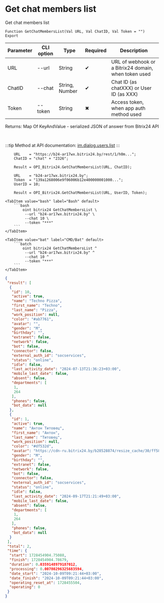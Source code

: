 ﻿---
sidebar_position: 15
description: Get chat members list and other functions to work with Bitrix24 in the Open Integration Package, a free open-source integration library for 1C:Enterprise 8, OneScript and CLI
keywords: [1C, 1С, 1С:Enterprise, 1С:Enterprise 8.3, API, Integration, Services, Exchange, OneScript, CLI, Bitrix24]
---


# Get chat members list
 Get chat members list



`Function GetChatMembersList(Val URL, Val ChatID, Val Token = "") Export`

  | Parameter | CLI option | Type | Required | Description |
  |-|-|-|-|-|
  | URL | --url | String | &#x2714; | URL of webhook or a Bitrix24 domain, when token used |
  | ChatID | --chat | String, Number | &#x2714; | Chat ID (as chatXXX) or User ID (as XXX) |
  | Token | --token | String | &#x2716; | Access token, when app auth method used |

  
  Returns:  Map Of KeyAndValue - serialized JSON of answer from Bitrix24 API

<br/>

:::tip
Method at API documentation: [im.dialog.users.list](https://dev.1c-bitrix.ru/learning/course/?COURSE_ID=93&LESSON_ID=23800)
:::
<br/>



```bsl title="1C:Enterprise/OneScript code example"
    URL    = "https://b24-ar17wx.bitrix24.by/rest/1/h0m...";
    ChatID = "chat" + "2326";

    Result = OPI_Bitrix24.GetChatMembersList(URL, ChatID);

    URL    = "b24-ar17wx.bitrix24.by";
    Token  = "139a1268006e9f06006b12e400000001000...";
    UserID = 10;

    Result = OPI_Bitrix24.GetChatMembersList(URL, UserID, Token);
```
 

 <Tabs>
  
    <TabItem value="bash" label="Bash" default>
        ```bash
            oint bitrix24 GetChatMembersList \
             --url "b24-ar17wx.bitrix24.by" \
             --chat 10 \
             --token "***"
        ```
    </TabItem>
  
    <TabItem value="bat" label="CMD/Bat" default>
        ```batch
            oint bitrix24 GetChatMembersList ^
             --url "b24-ar17wx.bitrix24.by" ^
             --chat 10 ^
             --token "***"
        ```
    </TabItem>
</Tabs>


```json title="Result"
{
 "result": [
  {
   "id": 10,
   "active": true,
   "name": "Techno Pizza",
   "first_name": "Techno",
   "last_name": "Pizza",
   "work_position": null,
   "color": "#ab7761",
   "avatar": "",
   "gender": "M",
   "birthday": "",
   "extranet": false,
   "network": false,
   "bot": false,
   "connector": false,
   "external_auth_id": "socservices",
   "status": "online",
   "idle": false,
   "last_activity_date": "2024-07-13T21:36:23+03:00",
   "mobile_last_date": false,
   "absent": false,
   "departments": [
    1,
    264
   ],
   "phones": false,
   "bot_data": null
  },
  {
   "id": 1,
   "active": true,
   "name": "Антон Титовец",
   "first_name": "Антон",
   "last_name": "Титовец",
   "work_position": null,
   "color": "#df532d",
   "avatar": "https://cdn-ru.bitrix24.by/b28528874/resize_cache/30/ff58db95aecdfa09ae61b51b5fd8f63f/main/d7e/d7e99cf556e4ab676463dae2c00ddfbb/a7e0af6899300e3c684caeca5c334d81.jpg",
   "gender": "M",
   "birthday": "",
   "extranet": false,
   "network": false,
   "bot": false,
   "connector": false,
   "external_auth_id": "socservices",
   "status": "online",
   "idle": false,
   "last_activity_date": "2024-09-17T21:21:49+03:00",
   "mobile_last_date": false,
   "absent": false,
   "departments": [
    1,
    264
   ],
   "phones": false,
   "bot_data": null
  }
 ],
 "total": 2,
 "time": {
  "start": 1728454904.75088,
  "finish": 1728454904.78679,
  "duration": 0.0359148979187012,
  "processing": 0.00780296325683594,
  "date_start": "2024-10-09T09:21:44+03:00",
  "date_finish": "2024-10-09T09:21:44+03:00",
  "operating_reset_at": 1728455504,
  "operating": 0
 }
}
```
